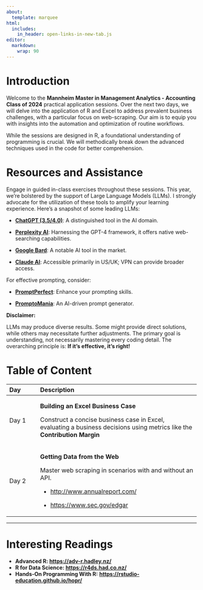 ```yaml
---
about:
  template: marquee
html:
  includes:
    in_header: open-links-in-new-tab.js
editor: 
  markdown: 
    wrap: 90
---
```


# **Introduction**

Welcome to the **Mannheim Master in Management Analytics - Accounting Class of 2024**
practical application sessions. Over the next two days, we will delve into the application
of R and Excel to address prevalent business challenges, with a particular focus on
web-scraping. Our aim is to equip you with insights into the automation and optimization
of routine workflows.

While the sessions are designed in R, a foundational understanding of programming is
crucial. We will methodically break down the advanced techniques used in the code for
better comprehension.

# **Resources and Assistance**

Engage in guided in-class exercises throughout these sessions. This year, we're bolstered
by the support of Large Language Models (LLMs). I strongly advocate for the utilization of
these tools to amplify your learning experience. Here's a snapshot of some leading LLMs:

-   [**ChatGPT (3.5/4.0)**](https://chat.openai.com/): A distinguished tool in the AI
    domain.

-   [**Perplexity AI**](https://www.perplexity.ai/): Harnessing the GPT-4 framework, it
    offers native web-searching capabilities.

-   [**Google Bard**](https://bard.google.com/): A notable AI tool in the market.

-   [**Claude AI**](https://claude.ai/login): Accessible primarily in US/UK; VPN can
    provide broader access.

For effective prompting, consider:

-   [**PromptPerfect**](https://promptperfect.jina.ai/home): Enhance your prompting
    skills.

-   [**PromptoMania**](https://promptomania.com/): An AI-driven prompt generator.

**Disclaimer:**

LLMs may produce diverse results. Some might provide direct solutions, while others may
necessitate further adjustments. The primary goal is understanding, not necessarily
mastering every coding detail. The overarching principle is: **If it's effective, it's
right!**

# Table of Content

+--------------+-------------------------------------------------------------------------+
| Day          | Description                                                             |
+:=============+:========================================================================+
| Day 1        | **Building an Excel Business Case**                                     |
|              |                                                                         |
|              | Construct a concise business case in Excel, evaluating a business       |
|              | decisions using metrics like the **Contribution Margin**                |
+--------------+-------------------------------------------------------------------------+
| Day 2        | **Getting Data from the Web**                                           |
|              |                                                                         |
|              | Master web scraping in scenarios with and without an API.               |
|              |                                                                         |
|              | -   <http://www.annualreport.com/>                                      |
|              |                                                                         |
|              | -   <https://www.sec.gov/edgar>                                         |
+--------------+-------------------------------------------------------------------------+

------------------------------------------------------------------------------------------

# Interesting Readings

-   **Advanced R: <https://adv-r.hadley.nz/>**
-   **R for Data Science: <https://r4ds.had.co.nz/>**
-   **Hands-On Programming With R:**
    [**https://rstudio-education.github.io/hopr/**](https://rstudio-education.github.io/hopr/){.uri}
